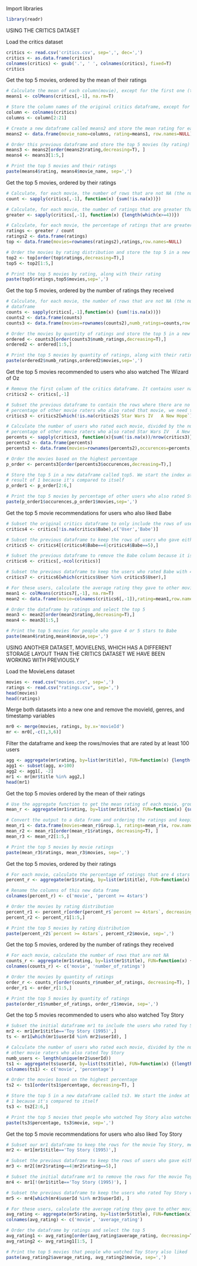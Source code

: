 Import libraries
```r
library(readr)
```


USING THE CRITICS DATASET

Load the critics dataset
```r
critics <- read.csv('critics.csv', sep=',', dec=',')
critics <- as.data.frame(critics)
colnames(critics) <- gsub('.', ' ', colnames(critics), fixed=T)
critics
```

Get the top 5 movies, ordered by the mean of their ratings
```r
# Calculate the mean of each column(movie), except for the first one (the User column)
means1 <- colMeans(critics[,-1], na.rm=T)

# Store the column names of the original critics dataframe, except for the first column (User)
column <- colnames(critics)
columns <- column[2:21]

# Create a new dataframe called means2 and store the mean rating for each movie in that dataframe
means2 <- data.frame(movie_name=columns, rating=means1, row.names=NULL)

# Order this previous dataframe and store the top 5 movies (by rating) in a new dataframe called means4
means3 <- means2[order(means2$rating,decreasing=T), ]
means4 <- means3[1:5,]

# Print the top 5 movies and their ratings
paste(means4$rating, means4$movie_name, sep=',')
```

Get the top 5 movies, ordered by their ratings
```r
# Calculate, for each movie, the number of rows that are not NA (the number of ratings given for each movie)
count <- sapply(critics[,-1], function(x) {sum(!is.na(x))})

# Calculate, for each movie, the number of ratings that are greater than or equal to 4
greater <- sapply(critics[,-1], function(x) {length(which(x>=4))})

# Calculate, for each movie, the percentage of ratings that are greater than or equal to 4 and store the output in a dataframe
ratings <- greater / count
ratings2 <- data.frame(ratings)
top <- data.frame(movies=rownames(ratings2),ratings,row.names=NULL)

# Order the movies by rating distribution and store the top 5 in a new dataframe called top5
top2 <- top[order(top$ratings,decreasing=T),]
top5 <- top2[1:5,]

# Print the top 5 movies by rating, along with their rating
paste(top5$ratings,top5$movies,sep=',')
```

Get the top 5 movies, ordered by the number of ratings they received
```r
# Calculate, for each movie, the number of rows that are not NA (the number of ratings given for each movie) and store the output in a 
# dataframe
counts <- sapply(critics[,-1],function(x) {sum(!is.na(x))})
counts2 <- data.frame(counts)
counts3 <- data.frame(movies=rownames(counts2),numb_ratings=counts,row.names=NULL)

# Order the movies by quantity of ratings and store the top 5 in a new dataframe called ordered2
ordered <- counts3[order(counts3$numb_ratings,decreasing=T),]
ordered2 <- ordered[1:5,]

# Print the top 5 movies by quantity of ratings, along with their ratings
paste(ordered2$numb_ratings,ordered2$movies,sep=',')
```

Get the top 5 movies recommended to users who also watched The Wizard of Oz
```r
# Remove the first column of the critics dataframe. It contains user names
critics2 <- critics[,-1]

# Subset the previous dataframe to contain the rows where there are no NA values for the Star Wars IV   A New Hope movie. Since we're comparing the 
# percentage of other movie raters who also rated that movie, we need to keep the rows of the users who rate that movie, hence no NA
critics3 <- critics2[which(!is.na(critics2$`Star Wars IV   A New Hope`)), ]

# Calculate the number of users who rated each movie, divided by the number of users who rated Star Wars IV   A New Hope. The result, which is the 
# percentage of other movie raters who also rated Star Wars IV   A New Hope is stored in a dataframe
percents <- sapply(critics3, function(x){sum(!is.na(x))/nrow(critics3)})  
percents2 <- data.frame(percents)
percents3 <- data.frame(movies=rownames(percents2),occurences=percents,row.names=NULL)

# Order the movies based on the highest percentage 
p_order <- percents3[order(percents3$occurences,decreasing=T),]

# Store the top 5 in a new dataframe called top5. We start the index at 2 because our reference movie, Star Wars IV   A New Hope, has the highest 
# result of 1 because it's compared to itself
p_order1 <- p_order[2:6,]

# Print the top 5 movies by percentage of other users who also rated Star Wars IV   A New Hope
paste(p_order1$occurences,p_order1$movies,sep=',')
```

Get the top 5 movie recommendations for users who also liked Babe
```r
# Subset the original critics dataframe to only include the rows of users who rated the movie Babe (no NA values)
critics4 <- critics[!is.na(critics$Babe),c('User','Babe')]

# Subset the previous dataframe to keep the rows of users who gave either 4 or 5 stars to Babe, meaning that they liked the movie
critics5 <- critics4[(critics4$Babe==4|critics4$Babe==5),]

# Subset the previous dataframe to remove the Babe column because it is our reference movie
critics6 <- critics[,-ncol(critics)] 

# Subset the previous dataframe to keep the users who rated Babe with 4 or 5 stars, but keeping all the movies, except for Babe
critics7 <- critics6[which(critics$User %in% critics5$User),]

# For these users, calculate the average rating they gave to other movies, and store the result in a dataframe
mean1 <- colMeans(critics7[,-1], na.rm=T)
mean2 <- data.frame(movie=colnames(critics6[,-1]),rating=mean1,row.names=NULL)

# Order the dataframe by ratings and select the top 5
mean3 <- mean2[order(mean2$rating,decreasing=T),]
mean4 <- mean3[1:5,]

# Print the top 5 movies for people who gave 4 or 5 stars to Babe
paste(mean4$rating,mean4$movie,sep=',')
```


USING ANOTHER DATASET, MOVIELENS, WHICH HAS A DIFFERENT STORAGE LAYOUT THAN THE CRITICS DATASET WE HAVE BEEN WORKING WITH PREVIOUSLY

Load the MovieLens dataset
```r
movies <- read.csv("movies.csv", sep=',')
ratings <- read.csv("ratings.csv", sep=',')
head(movies)
head(ratings)
```

Merge both datasets into a new one and remove the movieId, genres, and timestamp variables
```r
mr0 <- merge(movies, ratings, by.x='movieId')
mr <- mr0[,-c(1,3,6)]
```

Filter the dataframe and keep the rows/movies that are rated by at least 100 users
```r
agg <- aggregate(mr$rating, by=list(mr$title), FUN=function(x) {length(x)})
agg1 <- subset(agg, x>100)
agg2 <- agg1[, -2]
mr1 <- mr[mr$title %in% agg2,]
head(mr1)
```

Get the top 5 movies ordered by the mean of their ratings
```r
# Use the aggregate function to get the mean rating of each movie, grouping the result by movie
mean_r <- aggregate(mr1$rating, by=list(mr1$title), FUN=function(x) {sum(x)/length(x)})

# Convert the output to a data frame and ordering the ratings and keeping the top 5 results
mean_r1 <- data.frame(movies=mean_r$Group.1, ratings=mean_r$x, row.names=NULL)
mean_r2 <- mean_r1[order(mean_r1$ratings, decreasing=T), ]
mean_r3 <- mean_r2[1:5,]

# Print the top 5 movies by movie ratings
paste(mean_r3$ratings, mean_r3$movies, sep=',')
```

Get the top 5 movies, ordered by their ratings 
```r
# For each movie, calculate the percentage of ratings that are 4 stars or grater
percent_r <- aggregate(mr1$rating, by=list(mr1$title), FUN=function(x) {(length(which(x>=4)))/(sum(!is.na(x)))})

# Rename the columns of this new data frame
colnames(percent_r) <- c('movie', 'percent >= 4stars')

# Order the movies by rating distribution 
percent_r1 <- percent_r[order(percent_r$`percent >= 4stars`, decreasing=T),]
percent_r2 <- percent_r1[1:5,]

# Print the top 5 movies by rating distribution
paste(percent_r2$`percent >= 4stars`, percent_r2$movie, sep=',')
```

Get the top 5 movies, ordered by the number of ratings they received
```r
# For each movie, calculate the number of rows that are not NA
counts_r <- aggregate(mr1$rating, by=list(mr1$title), FUN=function(x) {sum(!is.na(x))})
colnames(counts_r) <- c('movie', 'number_of_ratings')

# Order the movies by quantity of ratings
order_r <- counts_r[order(counts_r$number_of_ratings, decreasing=T), ]
order_r1 <- order_r[1:5,]

# Print the top 5 movies by quantity of ratings
paste(order_r1$number_of_ratings, order_r1$movie, sep=',')
```

Get the top 5 movies recommended to users who also watched Toy Story
```r
# Subset the initial dataframe mr1 to include the users who rated Toy Story
mr2 <- mr1[mr1$title=='Toy Story (1995)',]
ts <- mr1[which(mr1$userId %in% mr2$userId), ]

# Calculate the number of users who rated each movie, divided by the number of users who rated Toy Story. The result is the percentage of 
# other movie raters who also rated Toy Story
numb_users <- length(unique(mr2$userId))
ts1 <- aggregate(ts$userId, by=list(ts$title), FUN=function(x) {(length(unique(x)))/numb_users})
colnames(ts1) <- c('movie', 'percentage')

# Order the movies based on the highest percentage 
ts2 <- ts1[order(ts1$percentage, decreasing=T), ]

# Store the top 5 in a new dataframe called ts3. We start the index at 2 because our reference movie, Toy Story, has the highest result of
# 1 because it's compared to itself
ts3 <- ts2[2:6,]

# Print the top 5 movies that people who watched Toy Story also watched
paste(ts3$percentage, ts3$movie, sep=',')
```

Get the top 5 movie recommendations for users who also liked Toy Story
```r
# Subset our mr1 dataframe to keep the rows for the movie Toy Story, meaning that we want to keep the users who have rated this movie
mr2 <- mr1[mr1$title=='Toy Story (1995)',]

# Subset the previous dataframe to keep the rows of users who gave either 4 or 5 stars to Toy Story
mr3 <- mr2[(mr2$rating==4|mr2$rating==5),]

# Subset the initial dataframe mr1 to remove the rows for the movie Toy Story because it is our reference movie
mr4 <- mr1[!(mr1$title=='Toy Story (1995)'), ]

# Subset the previous dataframe to keep the users who rated Toy Story with 4 or 5 stars, but keeping all the movies, except for Toy Story
mr5 <- mr4[which(mr4$userId %in% mr3$userId), ]

# For these users, calculate the average rating they gave to other movies
avg_rating <- aggregate(mr5$rating, by=list(mr5$title), FUN=function(x) {sum(x)/length(x)})
colnames(avg_rating) <- c('movie', 'average_rating')

# Order the dataframe by ratings and select the top 5
avg_rating1 <- avg_rating[order(avg_rating$average_rating, decreasing=T), ]
avg_rating2 <- avg_rating1[1:5, ]

# Print the top 5 movies that people who watched Toy Story also liked
paste(avg_rating2$average_rating, avg_rating2$movie, sep=',')
```